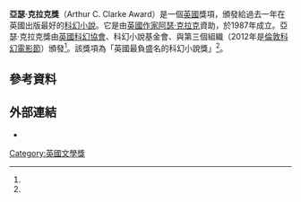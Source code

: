 {{Infobox award
| name           = 亞瑟·克拉克獎<br />Arthur C. Clarke Award
| image         = Clarke Award.png
| imagesize      = 
| alt            = 
| caption        = 
| current_awards = 
| description    = 過去一年在英國出版最好的[[科幻小說|科幻小說]]
| presenter      = [[英國科幻協會|英國科幻協會]]、科幻小說基金會、[[倫敦科幻電影節|倫敦科幻電影節]]
| country        = United Kingdom
| location       = 
| year           = 1987
| holder         = [[艾蜜莉·孟德爾|艾蜜莉·孟德爾]]（Emily St. John Mandel） （''Station Eleven''）
| website        = [http://www.clarkeaward.com/ clarkeaward.com]
}}

'''亞瑟·克拉克獎'''（Arthur C. Clarke Award）是一個[[英國|英國]]獎項，頒發給過去一年在英國出版最好的[[科幻小說|科幻小說]]。它是由[[英國|英國]][[作家|作家]][[阿瑟·克拉克|阿瑟·克拉克]]資助，於1987年成立。亞瑟·克拉克獎由[[英國科幻協會|英國科幻協會]]、科幻小說基金會、與第三個組織（2012年是[[倫敦科幻電影節|倫敦科幻電影節]]）頒發<ref name="ClarkeAbout"/>。該獎項為「英國最負盛名的科幻小說獎」<ref name="GuardQuote"/>。

==參考資料==

{{reflist|30em|refs=

<ref name="ClarkeAbout">{{cite web |url=http://www.clarkeaward.com/the-arthur-c-clarke-award/what-is-the-arthur-c-clarke-award/ |title=What is the Arthur C. Clarke Award? |publisher=Arthur C. Clarke Award |accessdate=2012-10-11 |archiveurl=https://www.webcitation.org/6BMh0RPtQ?url=http://www.clarkeaward.com/the-arthur-c-clarke-award/what-is-the-arthur-c-clarke-award/ |archivedate=2012-10-12 |deadurl=yes }}</ref>
<ref name="GuardQuote">{{cite web |last=Flood |first=Alison |title=China Miéville Wins Unprecedented Arthur C Clarke Award Triple |url=http://www.guardian.co.uk/books/2010/apr/28/china-mieville-arthur-c-clarke-award |work=[[The_Guardian|The Guardian]] |accessdate=2012-10-11 |date=2010-04-28 |archiveurl=https://www.webcitation.org/6BMh3RYkR?url=http://www.guardian.co.uk/books/2010/apr/28/china-mieville-arthur-c-clarke-award |archivedate=2012-10-12 |deadurl=no }}</ref>
}}

==外部連結==
* {{Official website|http://www.clarkeaward.com}}

{{科学幻想}}


[[Category:英國文學獎|Category:英國文學獎]]